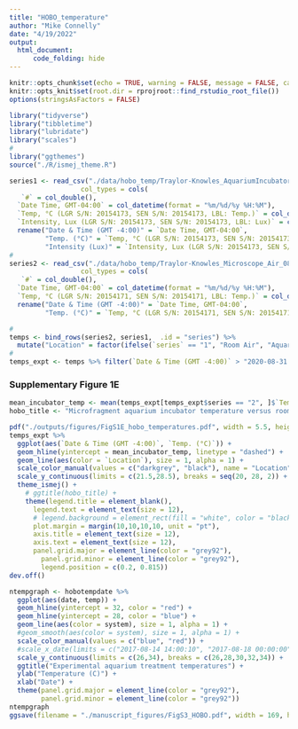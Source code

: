 ```yaml
---
title: "HOBO_temperature"
author: "Mike Connelly"
date: "4/19/2022"
output: 
  html_document:
      code_folding: hide
---
```

```r
knitr::opts_chunk$set(echo = TRUE, warning = FALSE, message = FALSE, cache = TRUE)
knitr::opts_knit$set(root.dir = rprojroot::find_rstudio_root_file())
options(stringsAsFactors = FALSE)
```
```r
library("tidyverse")
library("tibbletime")
library("lubridate")
library("scales")
#
library("ggthemes")
source("./R/ismej_theme.R")
```
```r
series1 <- read_csv("./data/hobo_temp/Traylor-Knowles_AquariumIncubator_083120-090520.csv",
                  col_types = cols(
   `#` = col_double(),
  `Date Time, GMT-04:00` = col_datetime(format = "%m/%d/%y %H:%M"),
  `Temp, °C (LGR S/N: 20154173, SEN S/N: 20154173, LBL: Temp.)` = col_double(),
  `Intensity, Lux (LGR S/N: 20154173, SEN S/N: 20154173, LBL: Lux)` = col_double())) %>% 
  rename("Date & Time (GMT -4:00)" = `Date Time, GMT-04:00`,
         "Temp. (°C)" = `Temp, °C (LGR S/N: 20154173, SEN S/N: 20154173, LBL: Temp.)`,
         "Intensity (Lux)" = `Intensity, Lux (LGR S/N: 20154173, SEN S/N: 20154173, LBL: Lux)`)
# 
series2 <- read_csv("./data/hobo_temp/Traylor-Knowles_Microscope_Air_083120-090520.csv",
                  col_types = cols(
   `#` = col_double(),
  `Date Time, GMT-04:00` = col_datetime(format = "%m/%d/%y %H:%M"),
  `Temp, °C (LGR S/N: 20154171, SEN S/N: 20154171, LBL: Temp.)` = col_double())) %>% 
  rename("Date & Time (GMT -4:00)" = `Date Time, GMT-04:00`,
         "Temp. (°C)" = `Temp, °C (LGR S/N: 20154171, SEN S/N: 20154171, LBL: Temp.)`)
```
```r
# 
temps <- bind_rows(series2, series1,  .id = "series") %>% 
  mutate("Location" = factor(ifelse(`series` == "1", "Room Air", "Aquarium Incubator"), levels = c("Room Air", "Aquarium Incubator"), ordered = T))
# 
temps_expt <- temps %>% filter(`Date & Time (GMT -4:00)` > "2020-08-31 08:00:00") # filter temperatures until after the start of the experiment, baseline samples already collected
```

### Supplementary Figure 1E
```r
mean_incubator_temp <- mean(temps_expt[temps_expt$series == "2", ]$`Temp. (°C)`)
hobo_title <- "Microfragment aquarium incubator temperature versus room air temperature "

pdf("./outputs/figures/FigS1E_hobo_temperatures.pdf", width = 5.5, height = 2.5)
temps_expt %>% 
  ggplot(aes(`Date & Time (GMT -4:00)`, `Temp. (°C)`)) + 
  geom_hline(yintercept = mean_incubator_temp, linetype = "dashed") +
  geom_line(aes(color = `Location`), size = 1, alpha = 1) +
  scale_color_manual(values = c("darkgrey", "black"), name = "Location") +
  scale_y_continuous(limits = c(21.5,28.5), breaks = seq(20, 28, 2)) +
  theme_ismej() +
    # ggtitle(hobo_title) + 
    theme(legend.title = element_blank(),
      legend.text = element_text(size = 12),
      # legend.background = element_rect(fill = "white", color = "black", size = 0.2),
      plot.margin = margin(10,10,10,10, unit = "pt"),
      axis.title = element_text(size = 12),
      axis.text = element_text(size = 12),
      panel.grid.major = element_line(color = "grey92"),
        panel.grid.minor = element_line(color = "grey92"),
        legend.position = c(0.2, 0.815))
dev.off()
```


```r
ntempgraph <- hobotempdate %>%
  ggplot(aes(date, temp)) +
  geom_hline(yintercept = 32, color = "red") + 
  geom_hline(yintercept = 28, color = "blue") +
  geom_line(aes(color = system), size = 1, alpha = 1) +
  #geom_smooth(aes(color = system), size = 1, alpha = 1) +
  scale_color_manual(values = c("blue", "red")) +
  #scale_x_date(limits = c("2017-08-14 14:00:10", "2017-08-18 00:00:00")) +
  scale_y_continuous(limits = c(26,34), breaks = c(26,28,30,32,34)) +
  ggtitle("Experimental aquarium treatment temperatures") +
  ylab("Temperature (C)") +
  xlab("Date") +
  theme(panel.grid.major = element_line(color = "grey92"),
        panel.grid.minor = element_line(color = "grey92"))
ntempgraph
ggsave(filename = "./manuscript_figures/FigS3_HOBO.pdf", width = 169, height = 80, units = "mm", device = "pdf")
```
